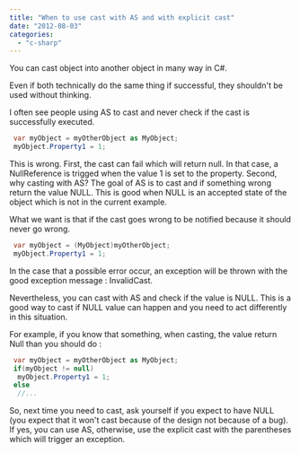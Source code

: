 ```yaml
---
title: "When to use cast with AS and with explicit cast"
date: "2012-08-03"
categories: 
  - "c-sharp"
---
```


You can cast object into another object in many way in C#.

Even if both technically do the same thing if successful, they shouldn't be used without thinking.

I often see people using AS to cast and never check if the cast is successfully executed.


```csharp
 var myObject = myOtherObject as MyObject; 
 myObject.Property1 = 1; 
```

This is wrong. First, the cast can fail which will return null. In that case, a NullReference is trigged when the value 1 is set to the property. Second, why casting with AS? The goal of AS is to cast and if something wrong return the value NULL. This is good when NULL is an accepted state of the object which is not in the current example.

What we want is that if the cast goes wrong to be notified because it should never go wrong.


```csharp
 var myObject = (MyObject)myOtherObject; 
 myObject.Property1 = 1; 
```

In the case that a possible error occur, an exception will be thrown with the good exception message : InvalidCast.

Nevertheless, you can cast with AS and check if the value is NULL. This is a good way to cast if NULL value can happen and you need to act differently in this situation.

For example, if you know that something, when casting, the value return Null than you should do :


```csharp
 var myObject = myOtherObject as MyObject; 
 if(myObject != null) 
  myObject.Property1 = 1; 
 else 
  //... 
```

So, next time you need to cast, ask yourself if you expect to have NULL (you expect that it won't cast because of the design not because of a bug). If yes, you can use AS, otherwise, use the explicit cast with the parentheses which will trigger an exception.
